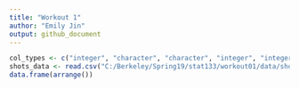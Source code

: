 ```yaml
---
title: "Workout 1"
author: "Emily Jin"
output: github_document
---
```


```r
col_types <- c("integer", "character", "character", "integer", "integer", "integer", "integer", "character", "factor", "factor", "integer", "character", "integer", "integer", "character", "integer")
shots_data <- read.csv("C:/Berkeley/Spring19/stat133/workout01/data/shots-data.csv", colClasses = col_types)
data.frame(arrange())
```


